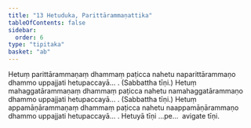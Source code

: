 ```yaml
---
title: "13 Hetuduka, Parittārammaṇattika"
tableOfContents: false
sidebar:
  order: 6
type: "tipitaka"
basket: "ab"
---
```



<DynamicBreadcrumb />

<Division number="21">

<Paragraph number="59">
Hetuṃ parittārammaṇaṃ dhammaṃ paṭicca nahetu naparittārammaṇo dhammo uppajjati hetupaccayā… . (Sabbattha tīṇi.)
</Paragraph>

<Paragraph number="60">
Hetuṃ mahaggatārammaṇaṃ dhammaṃ paṭicca nahetu namahaggatārammaṇo dhammo uppajjati hetupaccayā… . (Sabbattha tīṇi.)
</Paragraph>

<Paragraph number="61">
Hetuṃ appamāṇārammaṇaṃ dhammaṃ paṭicca nahetu naappamāṇārammaṇo dhammo uppajjati hetupaccayā… . Hetuyā tīṇi …pe…  avigate tīṇi.
</Paragraph>
</Division>